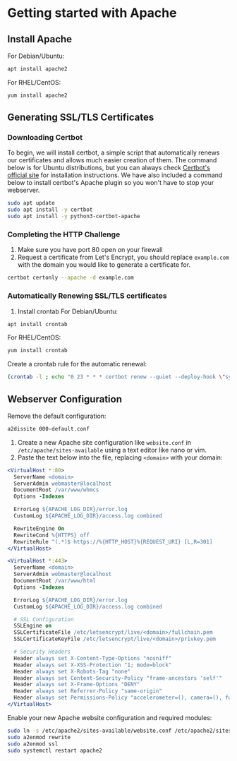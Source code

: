 # Getting started with Apache

## Install Apache
For Debian/Ubuntu:
```bash
apt install apache2
```
For RHEL/CentOS:
```bash
yum install apache2
```

## Generating SSL/TLS Certificates

### Downloading Certbot
To begin, we will install certbot, a simple script that automatically renews our certificates and allows much easier creation of them. The command below is for Ubuntu distributions, but you can always check [Certbot's official site](https://certbot.eff.org/) for installation instructions. We have also included a command below to install certbot's Apache plugin so you won't have to stop your webserver.
```bash
sudo apt update
sudo apt install -y certbot
sudo apt install -y python3-certbot-apache
```

### Completing the HTTP Challenge
1) Make sure you have port 80 open on your firewall
2) Request a certificate from Let's Encrypt, you should replace `example.com` with the domain you would like to generate a certificate for.
```bash
certbot certonly --apache -d example.com
```

### Automatically Renewing SSL/TLS certificates
1) Install crontab
For Debian/Ubuntu:
```bash
apt install crontab
```
For RHEL/CentOS:
```bash
yum install crontab
```
Create a crontab rule for the automatic renewal:
```bash
(crontab -l ; echo "0 23 * * * certbot renew --quiet --deploy-hook \"systemctl restart apache2\"")| crontab -
```

## Webserver Configuration
Remove the default configuration:
```bash
a2dissite 000-default.conf
```

1) Create a new Apache site configuration like `website.conf` in `/etc/apache/sites-available` using a text editor like nano or vim.
2) Paste the text below into the file, replacing `<domain>` with your domain:
```apache
<VirtualHost *:80>
  ServerName <domain>
  ServerAdmin webmaster@localhost
  DocumentRoot /var/www/whmcs
  Options -Indexes

  ErrorLog ${APACHE_LOG_DIR}/error.log
  CustomLog ${APACHE_LOG_DIR}/access.log combined

  RewriteEngine On
  RewriteCond %{HTTPS} off
  RewriteRule ^(.*)$ https://%{HTTP_HOST}%{REQUEST_URI} [L,R=301]
</VirtualHost>

<VirtualHost *:443>
  ServerName <domain>
  ServerAdmin webmaster@localhost
  DocumentRoot /var/www/html
  Options -Indexes

  ErrorLog ${APACHE_LOG_DIR}/error.log
  CustomLog ${APACHE_LOG_DIR}/access.log combined

  # SSL Configuration
  SSLEngine on
  SSLCertificateFile /etc/letsencrypt/live/<domain>/fullchain.pem
  SSLCertificateKeyFile /etc/letsencrypt/live/<domain>/privkey.pem

  # Security Headers
  Header always set X-Content-Type-Options "nosniff"
  Header always set X-XSS-Protection "1; mode=block"
  Header always set X-Robots-Tag "none"
  Header always set Content-Security-Policy "frame-ancestors 'self'"
  Header always set X-Frame-Options "DENY"
  Header always set Referrer-Policy "same-origin"
  Header always set Permissions-Policy "accelerometer=(), camera=(), fullscreen=(), geolocation=(), gyroscope=(), magnetometer=(), microphone=(), usb=()"
</VirtualHost>
```

Enable your new Apache website configuration and required modules:
```bash
sudo ln -s /etc/apache2/sites-available/website.conf /etc/apache2/sites-enabled/website.conf
sudo a2enmod rewrite
sudo a2enmod ssl
sudo systemctl restart apache2
```